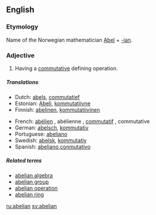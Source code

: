 {{see|Abelian}}
==English==

===Etymology===
Name of the Norwegian mathematician [[w:Niels Henrik Abel|Abel]] + [[-ian]].

===Adjective===
{{en-adj}}

# {{algebra}} Having a [[commutative]] defining operation.

=====Translations=====

{{trans-top|math: of a group}}
*Dutch: [[abels]], [[commutatief]]
*Estonian: [[Abeli]], [[kommutatiivne]]
*Finnish: [[abelinen]], [[kommutatiivinen]]
{{trans-mid}}
*French: [[abélien]] {{m}}, abélienne {{f}}, [[commutatif]] {{m}}, commutative {{f}}
*German: [[abelsch]], [[kommutativ]]
*Portuguese: [[abeliano#Portuguese|abeliano]]
*Swedish: [[abelsk]], [[kommutativ]]
*Spanish: [[abeliano]],[[conmutativo]]
{{trans-bottom}}

=====Related terms=====
*[[abelian algebra]]
*[[abelian group]]
*[[abelian operation]] <!-- less widely attested -->
*[[abelian ring]]

[[ru:abelian]]
[[sv:abelian]]